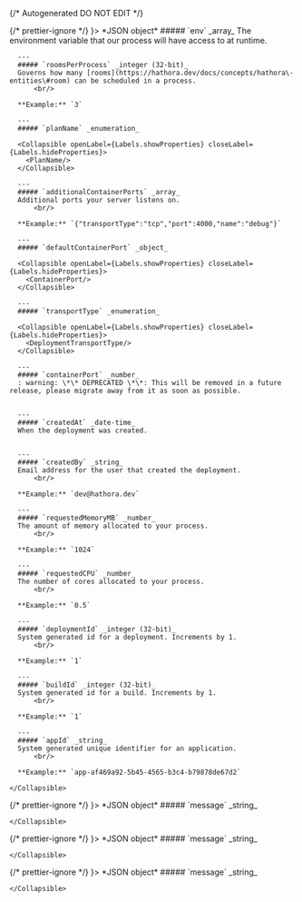 {/* Autogenerated DO NOT EDIT  */}


<TabbedSection tabLabel='Status Code'>
  {/* prettier-ignore */}
  <Tab title={<StatusCode code={"201"} />}>
    *JSON object*
    <Collapsible openLabel={Labels.showProperties} closeLabel={Labels.hideProperties} defaultOpen={true}>
      ##### `env` _array_
      The environment variable that our process will have access to at runtime.
          
        
      ---
      ##### `roomsPerProcess` _integer (32-bit)_
      Governs how many [rooms](https://hathora.dev/docs/concepts/hathora\-entities\#room) can be scheduled in a process.
          <br/>

      **Example:** `3`
        
      ---
      ##### `planName` _enumeration_

      <Collapsible openLabel={Labels.showProperties} closeLabel={Labels.hideProperties}>
        <PlanName/>
      </Collapsible>
        
      ---
      ##### `additionalContainerPorts` _array_
      Additional ports your server listens on.
          <br/>

      **Example:** `{"transportType":"tcp","port":4000,"name":"debug"}`
        
      ---
      ##### `defaultContainerPort` _object_

      <Collapsible openLabel={Labels.showProperties} closeLabel={Labels.hideProperties}>
        <ContainerPort/>
      </Collapsible>
        
      ---
      ##### `transportType` _enumeration_

      <Collapsible openLabel={Labels.showProperties} closeLabel={Labels.hideProperties}>
        <DeploymentTransportType/>
      </Collapsible>
        
      ---
      ##### `containerPort` _number_
      : warning: \*\* DEPRECATED \*\*: This will be removed in a future release, please migrate away from it as soon as possible.
          
        
      ---
      ##### `createdAt` _date-time_
      When the deployment was created.
          
        
      ---
      ##### `createdBy` _string_
      Email address for the user that created the deployment.
          <br/>

      **Example:** `dev@hathora.dev`
        
      ---
      ##### `requestedMemoryMB` _number_
      The amount of memory allocated to your process.
          <br/>

      **Example:** `1024`
        
      ---
      ##### `requestedCPU` _number_
      The number of cores allocated to your process.
          <br/>

      **Example:** `0.5`
        
      ---
      ##### `deploymentId` _integer (32-bit)_
      System generated id for a deployment. Increments by 1.
          <br/>

      **Example:** `1`
        
      ---
      ##### `buildId` _integer (32-bit)_
      System generated id for a build. Increments by 1.
          <br/>

      **Example:** `1`
        
      ---
      ##### `appId` _string_
      System generated unique identifier for an application.
          <br/>

      **Example:** `app-af469a92-5b45-4565-b3c4-b79878de67d2`
        
    </Collapsible>
  </Tab>
  {/* prettier-ignore */}
  <Tab title={<StatusCode code={"400"} />}>
    *JSON object*
    <Collapsible openLabel={Labels.showProperties} closeLabel={Labels.hideProperties} defaultOpen={true}>
      ##### `message` _string_
          
        
    </Collapsible>
  </Tab>
  {/* prettier-ignore */}
  <Tab title={<StatusCode code={"404"} />}>
    *JSON object*
    <Collapsible openLabel={Labels.showProperties} closeLabel={Labels.hideProperties} defaultOpen={true}>
      ##### `message` _string_
          
        
    </Collapsible>
  </Tab>
  {/* prettier-ignore */}
  <Tab title={<StatusCode code={"500"} />}>
    *JSON object*
    <Collapsible openLabel={Labels.showProperties} closeLabel={Labels.hideProperties} defaultOpen={true}>
      ##### `message` _string_
          
        
    </Collapsible>
  </Tab>
</TabbedSection>
